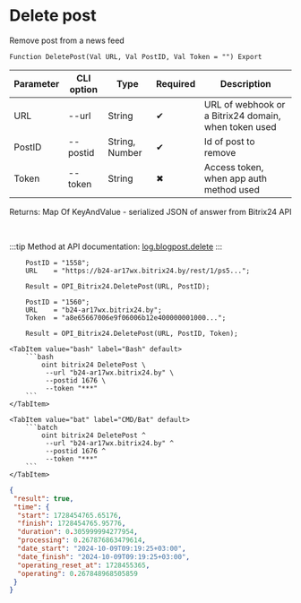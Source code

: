 ﻿---
sidebar_position: 3
---


# Delete post
 Remove post from a news feed



`Function DeletePost(Val URL, Val PostID, Val Token = "") Export`

  | Parameter | CLI option | Type | Required | Description |
  |-|-|-|-|-|
  | URL | --url | String | &#x2714; | URL of webhook or a Bitrix24 domain, when token used |
  | PostID | --postid | String, Number | &#x2714; | Id of post to remove |
  | Token | --token | String | &#x2716; | Access token, when app auth method used |

  
  Returns:  Map Of KeyAndValue - serialized JSON of answer from Bitrix24 API

<br/>

:::tip
Method at API documentation: [log.blogpost.delete](https://dev.1c-bitrix.ru/rest_help/log/log_blogpost_delete.php)
:::
<br/>



```bsl title="1C:Enterprise/OneScript code example"
    PostID = "1558";
    URL    = "https://b24-ar17wx.bitrix24.by/rest/1/ps5...";

    Result = OPI_Bitrix24.DeletePost(URL, PostID);

    PostID = "1560";
    URL    = "b24-ar17wx.bitrix24.by";
    Token  = "a8e65667006e9f06006b12e400000001000...";

    Result = OPI_Bitrix24.DeletePost(URL, PostID, Token);
```
 

 <Tabs>
  
    <TabItem value="bash" label="Bash" default>
        ```bash
            oint bitrix24 DeletePost \
             --url "b24-ar17wx.bitrix24.by" \
             --postid 1676 \
             --token "***"
        ```
    </TabItem>
  
    <TabItem value="bat" label="CMD/Bat" default>
        ```batch
            oint bitrix24 DeletePost ^
             --url "b24-ar17wx.bitrix24.by" ^
             --postid 1676 ^
             --token "***"
        ```
    </TabItem>
</Tabs>


```json title="Result"
{
 "result": true,
 "time": {
  "start": 1728454765.65176,
  "finish": 1728454765.95776,
  "duration": 0.305999994277954,
  "processing": 0.267876863479614,
  "date_start": "2024-10-09T09:19:25+03:00",
  "date_finish": "2024-10-09T09:19:25+03:00",
  "operating_reset_at": 1728455365,
  "operating": 0.267848968505859
 }
}
```
